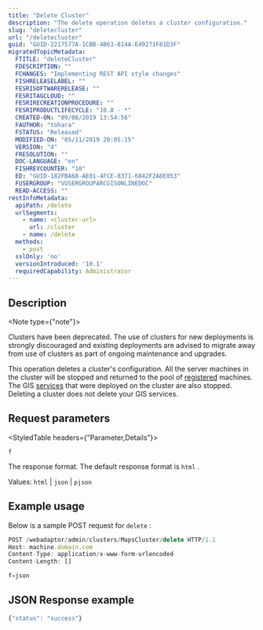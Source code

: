 ```yaml
---
title: "Delete Cluster"
description: "The delete operation deletes a cluster configuration."
slug: "deletecluster"
url: "/deletecluster"
guid: "GUID-2217577A-1CBB-4B63-814A-E49271F81D3F"
migratedTopicMetadata:
  FTITLE: "deleteCluster"
  FDESCRIPTION: ""
  FCHANGES: "Implementing REST API style changes"
  FISHRELEASELABEL: ""
  FESRISOFTWARERELEASE: ""
  FESRITAGCLOUD: ""
  FESRIRECREATIONPROCEDURE: ""
  FESRIPRODUCTLIFECYCLE: "10.8 - *"
  CREATED-ON: "09/08/2019 13:54:56"
  FAUTHOR: "tohara"
  FSTATUS: "Released"
  MODIFIED-ON: "05/11/2019 20:05:15"
  VERSION: "4"
  FRESOLUTION: ""
  DOC-LANGUAGE: "en"
  FISHREVCOUNTER: "10"
  ED: "GUID-182FBA68-AE01-4FCE-8371-6842F2A8E853"
  FUSERGROUP: "VUSERGROUPARCGISONLINEDOC"
  READ-ACCESS: ""
restInfoMetadata:
  apiPath: /delete
  urlSegments:
    - name: <cluster-url>
      url: /cluster
    - name: /delete
  methods:
    - post
  sslOnly: 'no'
  versionIntroduced: '10.1'
  requiredCapability: Administrator
---
```


## Description

<Note type={"note"}>

Clusters have been deprecated. The use of clusters for new deployments is strongly discouraged and existing deployments are advised to migrate away from use of clusters as part of ongoing maintenance and upgrades.

</Note>

This operation deletes a cluster's configuration. All the server machines in the cluster will be stopped and returned to the pool of [ registered](/machines) machines. The GIS [ services](/services) that were deployed on the cluster are also stopped. Deleting a cluster does not delete your GIS services.

##  Request parameters

<StyledTable headers={"Parameter,Details"}>

<StyledTableRow>

<StyledTableCell cellStyle="markdown">

`f` 

</StyledTableCell>

<StyledTableCell cellStyle="markdown">

The response format. The default response format is `html` .

Values: `html`  \| `json`  \| `pjson` 

</StyledTableCell>

</StyledTableRow>

</StyledTable>

## Example usage

Below is a sample POST request for `delete` :

```javascript
POST /webadaptor/admin/clusters/MapsCluster/delete HTTP/1.1
Host: machine.domain.com
Content-Type: application/x-www-form-urlencoded
Content-Length: []

f=json
```

 

## JSON Response example

```javascript
{"status": "success"}
```

 
